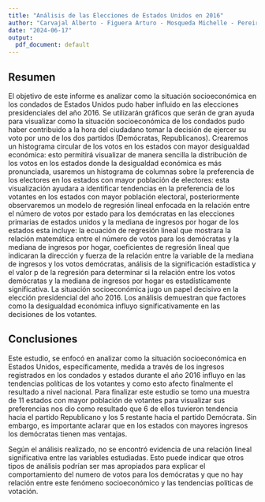 ```yaml
---
title: "Análisis de las Elecciones de Estados Unidos en 2016"
author: "Carvajal Alberto - Figuera Arturo - Mosqueda Michelle - Pereira Luis"
date: "2024-06-17"
output:
  pdf_document: default
---
```

## Resumen  

El objetivo de este informe es analizar como la situación socioeconómica en los condados de Estados Unidos pudo haber influido en las elecciones presidenciales del año 2016. Se utilizarán gráficos que serán de gran ayuda para visualizar como la situación socioeconómica de los condados pudo haber contribuido a la hora del ciudadano tomar la decisión de ejercer su voto por uno de los dos partidos (Demócratas, Republicanos). Crearemos un histograma circular de los votos en los estados con mayor desigualdad económica: esto permitirá visualizar de manera sencilla la distribución de los votos en los estados donde la desigualdad económica es más pronunciada, usaremos un histograma de columnas sobre la preferencia de los electores en los estados con mayor población de electores: esta visualización ayudara a identificar tendencias en la preferencia de los votantes en los estados con mayor población electoral, posteriormente observaremos un modelo de regresión lineal enfocada en la relación entre el número de votos por estado para los demócratas en las elecciones primarias de estados unidos y la mediana de ingresos por hogar de los estados esta incluye: la ecuación de regresión lineal que mostrara la relación matemática entre el número de votos para los demócratas y la mediana de ingresos por hogar, coeficientes de regresión lineal que indicaran la dirección y fuerza de la relación entre la variable de la mediana de ingresos y los votos demócratas, análisis de la significación estadística y el valor p de la regresión para determinar si la relación entre los votos demócratas y la mediana de ingresos por hogar es estadísticamente significativa. La situación socioeconómica jugo un papel decisivo en la elección presidencial del año 2016. Los análisis demuestran que factores como la desigualdad económica influyo significativamente en las decisiones de los votantes.

## Conclusiones  

Este estudio, se enfocó en analizar como la situación socioeconómica en Estados Unidos, específicamente, medida a través de los ingresos registrados en los condados y estados durante el año 2016 influyo en las tendencias políticas de los votantes y como esto afecto finalmente el resultado a nivel nacional. Para finalizar este estudio se tomo una muestra de 11 estados con mayor población de votantes para visualizar sus preferencias nos dio como resultado que 6 de ellos tuvieron tendencia hacia el partido Republicano y los 5 restante hacia el partido Demócrata. Sin embargo, es importante aclarar que en los estados con mayores ingresos los demócratas tienen mas ventajas.  

Según el análisis realizado, no se encontró evidencia de una relación lineal significativa entre las variables estudiadas. Esto puede indicar que otros tipos de análisis podrían ser mas apropiados para explicar el comportamiento del numero de votos para los demócratas y que no hay relación entre este fenómeno socioeconómico y las tendencias políticas de votación.